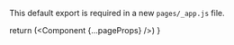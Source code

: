  
This default export is required in a new `pages/_app.js` file.

  return (<Component {...pageProps} />)
}
